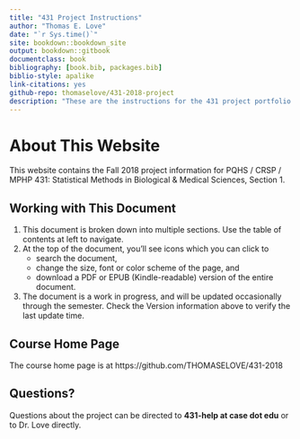 ```yaml
--- 
title: "431 Project Instructions"
author: "Thomas E. Love"
date: "`r Sys.time()`"
site: bookdown::bookdown_site
output: bookdown::gitbook
documentclass: book
bibliography: [book.bib, packages.bib]
biblio-style: apalike
link-citations: yes
github-repo: thomaselove/431-2018-project
description: "These are the instructions for the 431 project portfolio in Fall 2018."
---
```


# About This Website {-}

This website contains the Fall 2018 project information for PQHS / CRSP / MPHP 431: Statistical Methods in Biological & Medical Sciences, Section 1. 

## Working with This Document {-}

1. This document is broken down into multiple sections. Use the table of contents at left to navigate. 
2. At the top of the document, you'll see icons which you can click to 
    - search the document, 
    - change the size, font or color scheme of the page, and 
    - download a PDF or EPUB (Kindle-readable) version of the entire document.
3. The document is a work in progress, and will be updated occasionally through the semester. Check the Version information above to verify the last update time.

## Course Home Page {-}

The course home page is at https://github.com/THOMASELOVE/431-2018

## Questions? {-}

Questions about the project can be directed to **431-help at case dot edu** or to Dr. Love directly.

